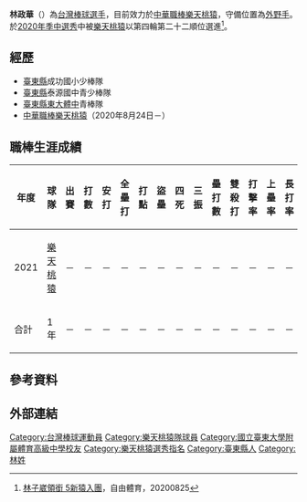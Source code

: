 {{Incomplete|time=2020-09-06T08:35:23+00:00}}
{{Multiple issues|
{{BLPsources|time=2020-09-06T08:35:08+00:00}}
{{Onesource|time=2020-09-06T08:35:08+00:00}}
}}
{{Infobox CPBL player|
|name=林政華|
|image=|
|width=300|
|position=外野手|
|team=樂天桃猿|
|number=65|
|bats=左|
|throws=右|
|birthdate={{birth_date_and_age|2001|9|22|mf=y}}|
|birthplace={{TWN}}[[臺東縣|臺東縣]]|
|debutdate=6月6日
|debutyear=2022年
|debutteam=樂天桃猿
|statyear=2022年
|stat1label=打擊率
|stat1value=
|stat2label=全壘打
|stat2value=
|stat3label=打點
|stat3value=
|stat4label=盜壘
|stat4value=
|teams=
*[[樂天桃猿|樂天桃猿]]（2020年8月25日－）
}}

'''林政華'''（{{bd|2001年|9月22日}}）為[[台灣|台灣]][[棒球|棒球]][[選手|選手]]，目前效力於[[中華職棒|中華職棒]][[樂天桃猿|樂天桃猿]]，守備位置為[[外野手|外野手]]。於[[中華職棒歷年選秀會#職棒三十一年（2020年）|2020年季中選秀]]中被[[樂天桃猿|樂天桃猿]]以第四輪第二十二順位選進<ref>[https://sports.ltn.com.tw/news/paper/1395196 林子崴領銜 5新猿入團]，自由體育，20200825</ref>。

==經歷==
*[[臺東縣|臺東縣]]成功國小少棒隊
*[[臺東縣|臺東縣]]泰源國中青少棒隊
*[[臺東縣|臺東縣]][[東大體中|東大體中]]青棒隊
*[[中華職棒|中華職棒]][[樂天桃猿|樂天桃猿]]（2020年8月24日－）

==職棒生涯成績==
{| class="wikitable" width="1000px"
|- align="center" 
!年度!!球隊!!出賽!!打數!!安打!!全壘打!!打點!!盜壘!!四死!!三振!!壘打數!!雙殺打!!打擊率!!上壘率!!長打率!!OPS
|- align="center"
|2021||[[樂天桃猿|樂天桃猿]]||－||－||－||－||－||－||－||－||－||－||－||－||－||－
|- style="background:#B3424A;color:#FFFFFF" align="center" 
|合計||1年||－||－||－||－||－||－||－||－||－||－||－||－||－||－
|}

==參考資料==
{{reflist}}

== 外部連結 ==
{{台灣棒球維基館}}
{{樂天桃猿隊球員名單}}
{{DEFAULTSORT:Lin Cheng Hua}}
[[Category:台灣棒球運動員|Category:台灣棒球運動員]]
[[Category:樂天桃猿隊球員|Category:樂天桃猿隊球員]]
[[Category:國立臺東大學附屬體育高級中學校友|Category:國立臺東大學附屬體育高級中學校友]]
[[Category:樂天桃猿選秀指名|Category:樂天桃猿選秀指名]]
[[Category:臺東縣人|Category:臺東縣人]]
[[Category:林姓|Category:林姓]]